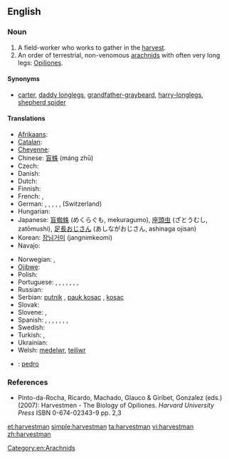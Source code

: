 ==English==

===Noun===
{{wikipedia}}
{{en-noun|harvestmen}}

# A field-worker who works to gather in the [[harvest]].
# An order of terrestrial, non-venomous [[arachnid]]s with often very long legs: [[Opiliones]].

====Synonyms====
* [[carter]], [[daddy longlegs]], [[grandfather-graybeard]], [[harry-longlegs]], [[shepherd spider]]

====Translations====
{{trans-top|arachnid}}
* [[Afrikaans]]: {{t|af|hooiwa}}
* [[Catalan]]: {{t|ca|frare}}
* [[Cheyenne]]: {{t|chy|tó'êseóhtavé'ho'e}}
* Chinese: [[盲蛛]] (máng zhū)
* Czech: {{t|cs|sekáči}}
* Danish: {{t|da|mejere}}
* Dutch: {{t+|nl|hooiwagen}}
* Finnish: {{t|fi|lukki}}
* French: {{t+|fr|faucheur|m}}, {{t+|fr|faucheux}}
* German: {{t|de|Afterspinne|f}}, {{t|de|Kanker|m}}, {{t|de|Schneckenkanker|m}}, {{t+|de|Schneider|m}}, {{t+|de|Weberknecht|m}}, {{t+|de|Zimmermann|m}} (Switzerland)
* Hungarian: {{t+|hu|kaszáspók}}
* Japanese: [[盲蜘蛛]] (めくらぐも, mekuragumo), [[座頭虫]] (ざとうむし, zatōmushi), [[足長おじさん]] (あしながおじさん, ashinaga ojisan)
* Korean: [[장님거미]] (jangnimkeomi)
* Navajo: {{t|nv|naʼashjéʼii jáádnézí}}
{{trans-mid}}
* Norwegian: {{t|no|langbein}}, {{t|no|vevkjerringer}}
* [[Ojibwe]]: {{t|oj|eyebig}}
* Polish: {{t+|pl|kosarz|m}}
* Portuguese: {{t|pt|opilião|m}}, {{t|pt|aranha-alho|f}}, {{t|pt|aranha-bailarina|f}}, {{t|pt|aranha-bode|f}}, {{t|pt|aranha-fedorenta|f}}, {{t|pt|bodum|m}}, {{t|pt|frade-fedorento|m}}, {{t|pt|gira mundo|m}}
* Russian: {{t+|ru|сенокосец|m|tr=senokósets}}
* Serbian: [[putnik]] {{m}}, [[pauk kosac]] {{m}}, [[kosac]] {{m}}
* Slovak: {{t|sk|kosec|m}}
* Slovene: {{t+|sl|matija|f}}, {{t+|sl|suha južina|f}}
* Spanish: {{t|es|segador|m}}, {{t|es|opilón|m}}, {{t|es|agostero|m}}, {{t|es|araña patona|f}}, {{t|es|pinacates}}, {{t|es|falangio|m}}, {{t+|es|chichina|f}}, {{t|es|chinchina|f}}
* Swedish: {{t|sv|lockespindel|c}}
* Turkish: {{t+|tr|müjdeci}}, {{t|tr|mücdeci}}
* Ukrainian: {{t|uk|косарик|m|tr=kosarik}}
* Welsh: [[medelwr]], [[teiliwr]]
{{trans-bottom}}

{{checktrans-top}}
* {{ttbc|es}}: [[pedro]] {{m}}
{{trans-bottom}}

===References===
* Pinto-da-Rocha, Ricardo, Machado, Glauco & Giribet, Gonzalez (eds.) (2007): Harvestmen - The Biology of Opiliones. ''Harvard University Press'' ISBN 0-674-02343-9 pp. 2,3

[[Category:en:Arachnids]]

[[et:harvestman]]
[[simple:harvestman]]
[[ta:harvestman]]
[[vi:harvestman]]
[[zh:harvestman]]